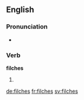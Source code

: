 ==English==

===Pronunciation===
* {{IPA|/ˈfɪltʃ.ɘz/}}

===Verb===
'''filches'''

# {{en-third-person singular of|filch}}


[[de:filches]]
[[fr:filches]]
[[sv:filches]]